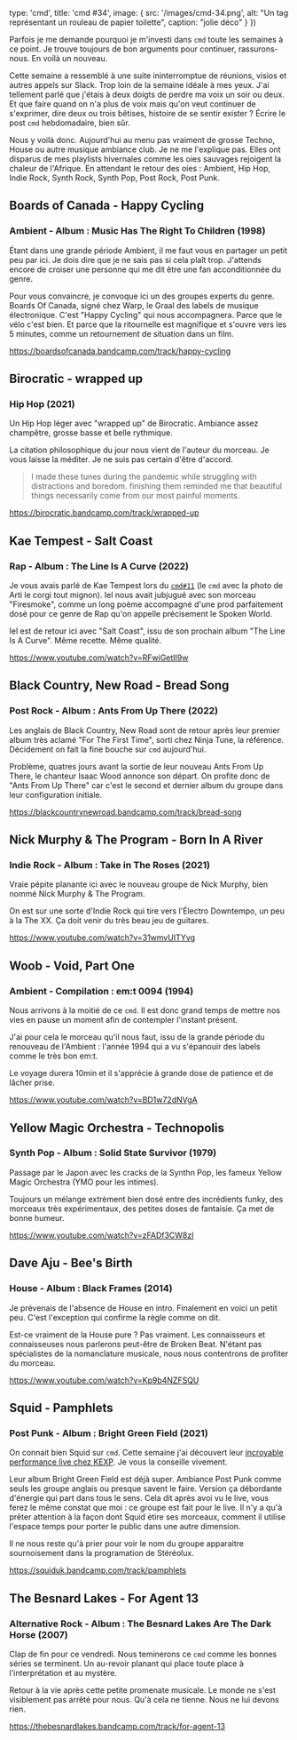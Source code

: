 

  type: 'cmd',
  title: 'cmd #34',
  image: {
    src: '/images/cmd-34.png',
    alt: "Un tag représentant un rouleau de papier toilette",
    caption: "jolie déco"
  }
}) 


Parfois je me demande pourquoi je m'investi dans `cmd` toute les semaines à ce
point. Je trouve toujours de bon arguments pour continuer, rassurons-nous. En
voilà un nouveau.

Cette semaine a ressemblé à une suite ininterromptue de réunions, visios et
autres appels sur Slack. Trop loin de la semaine idéale à mes yeux. J'ai
tellement parlé que j'étais à deux doigts de perdre ma voix un soir ou deux. Et
que faire quand on n'a plus de voix mais qu'on veut continuer de s'exprimer,
dire deux ou trois bêtises, histoire de se sentir exister ? Écrire le post `cmd`
hebdomadaire, bien sûr.

Nous y voilà donc. Aujourd'hui au menu pas vraiment de grosse Techno, House ou
autre musique ambiance club. Je ne me l'explique pas. Elles ont disparus de mes
playlists hivernales comme les oies sauvages rejoigent la chaleur de l'Afrique.
En attendant le retour des oies : Ambient, Hip Hop, Indie Rock, Synth Rock,
Synth Pop, Post Rock, Post Punk.





## Boards of Canada - Happy Cycling

### Ambient - Album : Music Has The Right To Children (1998)

Étant dans une grande période Ambient, il me faut vous en partager un petit
peu par ici. Je dois dire que je ne sais pas si cela plaît trop. J'attends
encore de croiser une personne qui me dit être une fan acconditionnée du genre.

Pour vous convaincre, je convoque ici un des groupes experts du genre. Boards Of
Canada, signé chez Warp, le Graal des labels de musique électronique. C'est
"Happy Cycling" qui nous accompagnera. Parce que le vélo c'est bien. Et parce
que la ritournelle est magnifique et s'ouvre vers les 5 minutes, comme un
retournement de situation dans un film.

https://boardsofcanada.bandcamp.com/track/happy-cycling



## Birocratic - wrapped up

### Hip Hop (2021)

Un Hip Hop léger avec "wrapped up" de Birocratic. Ambiance assez champêtre,
grosse basse et belle rythmique. 

La citation philosophique du jour nous vient de l'auteur du morceau. Je vous
laisse la méditer. Je ne suis pas certain d'être d'accord.

> I made these tunes during the pandemic while struggling with distractions and
> boredom. finishing them reminded me that beautiful things necessarily come
> from our most painful moments.

https://birocratic.bandcamp.com/track/wrapped-up



## Kae Tempest - Salt Coast 

### Rap - Album : The Line Is A Curve (2022)

Je vous avais parlé de Kae Tempest lors du
[`cmd#11`](https://cmd.wuips.com/post/2021-09-03-cmd-11) (le `cmd` avec la photo
de Arti le corgi tout mignon). Iel nous avait jubjugué avec son morceau
"Firesmoke", comme un long poème accompagné d'une prod parfaitement dosé pour ce
genre de Rap qu'on appelle précisement le Spoken World.

Iel est de retour ici avec "Salt Coast", issu de son prochain album "The Line Is
A Curve". Même recette. Même qualité.

https://www.youtube.com/watch?v=RFwiGetII9w



## Black Country, New Road - Bread Song

### Post Rock - Album : Ants From Up There (2022)

Les anglais de Black Country, New Road sont de retour après leur premier album
très aclamé "For The First Time", sorti chez Ninja Tune, la référence.
Décidement on fait la fine bouche sur `cmd` aujourd'hui.

Problème, quatres jours avant la sortie de leur nouveau Ants From Up There, le
chanteur Isaac Wood annonce son départ. On profite donc de "Ants From Up There"
car c'est le second et dernier album du groupe dans leur configuration initiale.

https://blackcountrynewroad.bandcamp.com/track/bread-song



## Nick Murphy & The Program - Born In A River 

### Indie Rock - Album :  Take in The Roses (2021)

Vraie pépite planante ici avec le nouveau groupe de Nick Murphy, bien nommé Nick
Murphy & The Program.

On est sur une sorte d'Indie Rock qui tire vers l'Électro Downtempo, un peu à la
The XX. Ça doit venir du très beau jeu de guitares.

https://www.youtube.com/watch?v=31wmvUITYvg



## Woob - Void, Part One 

### Ambient - Compilation : em:t 0094 (1994)

Nous arrivons à la moitié de ce `cmd`. Il est donc grand temps de mettre nos
vies en pause un moment afin de contempler l'instant présent.

J'ai pour cela le morceau qu'il nous faut, issu de la grande période du
renouveau de l'Ambient : l'année 1994 qui a vu s'épanouir des labels comme le
très bon em:t. 

Le voyage durera 10min et il s'apprécie à grande dose de patience et de lâcher
prise.

https://www.youtube.com/watch?v=BD1w72dNVgA



## Yellow Magic Orchestra - Technopolis

### Synth Pop - Album : Solid State Survivor (1979)

Passage par le Japon avec les cracks de la Synthn Pop, les fameux Yellow Magic
Orchestra (YMO pour les intimes).

Toujours un mélange extrèment bien dosé entre des incrédients funky, des
morceaux très expérimentaux, des petites doses de fantaisie. Ça met de bonne
humeur.

https://www.youtube.com/watch?v=zFADf3CW8zI



## Dave Aju - Bee's Birth

### House - Album : Black Frames (2014)

Je prévenais de l'absence de House en intro. Finalement en voici un petit peu.
C'est l'exception qui confirme la règle comme on dit.

Est-ce vraiment de la House pure ? Pas vraiment. Les connaisseurs et
connaisseuses nous parlerons peut-être de Broken Beat. N'étant pas spécialistes
de la nomanclature musicale, nous nous contentrons de profiter du morceau.

https://www.youtube.com/watch?v=Kp9b4NZFSQU



## Squid - Pamphlets

### Post Punk - Album : Bright Green Field (2021)

On connait bien Squid sur `cmd`. Cette semaine j'ai découvert leur [incroyable
performance live chez KEXP](https://www.youtube.com/watch?v=g-JWNggMB58). Je
vous la conseille vivement.

Leur album Bright Green Field est déjà super. Ambiance Post Punk comme seuls les
groupe anglais ou presque savent le faire. Version ça débordante d'énergie qui
part dans tous le sens. Cela dit après avoi vu le live, vous ferez le même
constat que moi : ce groupe est fait pour le live. Il n'y a qu'à prêter
attention à la façon dont Squid étire ses morceaux, comment il utilise l'espace
temps pour porter le public dans une autre dimension. 

Il ne nous reste qu'à prier pour voir le nom du groupe apparaitre sournoisement
dans la programation de Stéréolux. 

https://squiduk.bandcamp.com/track/pamphlets



## The Besnard Lakes - For Agent 13

### Alternative Rock - Album : The Besnard Lakes Are The Dark Horse (2007)

Clap de fin pour ce vendredi. Nous teminerons ce `cmd` comme les bonnes séries
se terminent. Un au-revoir planant qui place toute place à l'interprétation et
au mystère.

Retour à la vie après cette petite promenate musicale. Le monde ne s'est
visiblement pas arrêté pour nous. Qu'à cela ne tienne. Nous ne lui devons rien.

https://thebesnardlakes.bandcamp.com/track/for-agent-13

